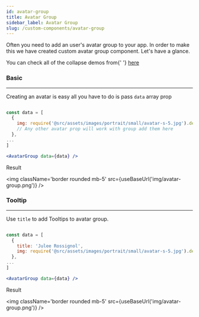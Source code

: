 ---
id: avatar-group
title: Avatar Group
sidebar_label: Avatar Group
slug: /custom-components/avatar-group
---


<p>
  Often you need to add an user's avatar group to your app. In order to make this we have created custom avatar group
  component. Let's have a glance.
</p>

<p>
  You can check all of the collapse demos from{' '}
  <a href='https://pixinvent.com/demo/vuexy-react-admin-dashboard-template/demo-1/components/avatar' target='_blank'>
    here
  </a>
</p>

### Basic

---

<p>
  Creating an avatar is easy all you have to do is pass <code>data</code> array prop
</p>

```jsx

const data = [
  {
    img: require('@src/assets/images/portrait/small/avatar-s-5.jpg').default,
    // Any other avatar prop will work with group add them here
  },
...
]

<AvatarGroup data={data} />
```

<p className='my-4'>Result</p>

<img className='border rounded mb-5' src={useBaseUrl('img/avatar-group.png')} />

### Tooltip

---

<p>
  Use <code>title</code> to add Tooltips to avatar group.
</p>

```jsx

const data = [
  {
    title: 'Julee Rossignol',
    img: require('@src/assets/images/portrait/small/avatar-s-5.jpg').default
  },
...
]

<AvatarGroup data={data} />
```

<p className='my-4'>Result</p>

<img className='border rounded mb-5' src={useBaseUrl('img/avatar-group.png')} />
